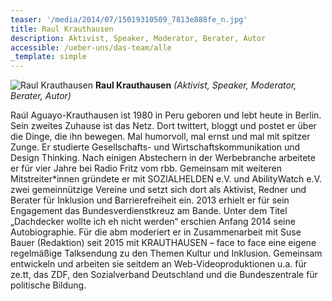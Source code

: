 ```yaml
---
teaser: '/media/2014/07/15019310509_7813e888fe_n.jpg'
title: Raul Krauthausen
description: Aktivist, Speaker, Moderator, Berater, Autor
accessible: /ueber-uns/das-team/alle
_template: simple
---
```


![Raul Krauthausen](/media/2014/07/15019310509_7813e888fe_n.jpg 'Raul Krauthausen') **Raul Krauthausen** _(Aktivist, Speaker, Moderator, Berater, Autor)_

Raúl Aguayo-Krauthausen ist 1980 in Peru geboren und lebt heute in Berlin. Sein zweites Zuhause ist das Netz. Dort twittert, bloggt und postet er über die Dinge, die ihn bewegen. Mal humorvoll, mal ernst und mal mit spitzer Zunge. Er studierte Gesellschafts- und Wirtschaftskommunikation und Design Thinking. Nach einigen Abstechern in der Werbebranche arbeitete er für vier Jahre bei Radio Fritz vom rbb. Gemeinsam mit weiteren Mitstreiter\*innen gründete er mit SOZIALHELDEN e.V. und AbilityWatch e.V. zwei gemeinnützige Vereine und setzt sich dort als Aktivist, Redner und Berater für Inklusion und Barrierefreiheit ein. 2013 erhielt er für sein Engagement das Bundesverdienstkreuz am Bande. Unter dem Titel „Dachdecker wollte ich eh nicht werden“ erschien Anfang 2014 seine Autobiographie. Für die abm moderiert er in Zusammenarbeit mit Suse Bauer (Redaktion) seit 2015 mit KRAUTHAUSEN – face to face eine eigene regelmäßige Talksendung zu den Themen Kultur und Inklusion. Gemeinsam entwickeln und arbeiten sie seitdem an Web-Videoproduktionen u.a. für ze.tt, das ZDF, den Sozialverband Deutschland und die Bundeszentrale für politische Bildung.

